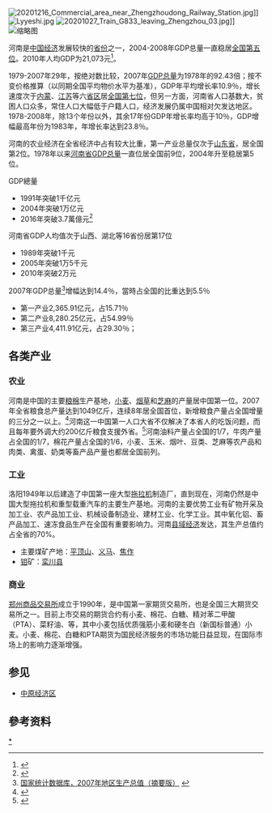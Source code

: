 {{copypaste|time=2017-01-10T01:43:20+00:00}}
[[File:20201216_Commercial_area_near_Zhengzhoudong_Railway_Station.jpg|thumb]]]]
[[File:Lyyeshi.jpg|thumb]]
[[File:20201027_Train_G833_leaving_Zhengzhou_03.jpg|thumb]]]]
[[File:Zzdxa.png|缩略图]]

河南是[[中华人民共和国经济|中国经济]]发展较快的[[中国一级行政区|省份]]之一，2004-2008年GDP总量一直稳居[[中华人民共和国省级行政区地区生产总值列表|全国第五位]]。2010年人均GDP为21,073元<ref>{{Cite web |url=http://www.ha.stats.gov.cn/hntj/tjfw/tjgb/qstjgb/webinfo/2011/02/1298614221015096.htm |title=河南省国民经济和社会发展统计公报2010 |access-date=2016-06-10 |archive-url=https://web.archive.org/web/20160304152444/http://www.ha.stats.gov.cn/hntj/tjfw/tjgb/qstjgb/webinfo/2011/02/1298614221015096.htm |archive-date=2016-03-04 |dead-url=yes }}</ref>。

1979-2007年29年，按绝对数比较，2007年[[河南省地区生产总值|GDP总量]]为1978年的92.43倍；按不变价格推算（以同期全国平均物价水平为基准），GDP年平均增长率10.9％，增长速度次于[[内蒙古自治区地区生产总值|内蒙]]、[[江苏省地区生产总值|江苏]]等六[[中国一级行政区|省区]]居[[中华人民共和国省级行政区地区生产总值列表|全国第七位]]，但另一方面，河南省人口基数大，贫困人口众多，常住人口大幅低于户籍人口，经济发展仍属中国相对欠发达地区。1978-2008年，除13个年份以外，其余17年份GDP年增长率均高于10％，GDP增幅最高年份为1983年，年增长率达到23.8％。

河南的农业经济在全省经济中占有较大比重，第一产业总量仅次于[[山东省地区生产总值|山东省]]，居全国第2位。1978年以来[[河南省地区生产总值|河南省GDP总量]]一直位居全国前9位，2004年升至稳居第5位。

GDP總量
*1991年突破1千亿元
*2004年突破1万亿元
*2016年突破3.7萬億元<ref>{{Cite web |url=http://www.chinatimes.com/realtimenews/20160210000828-260409 |title=chinatimes.com/ |accessdate=2016-09-11 |archive-date=2016-09-19 |archive-url=https://web.archive.org/web/20160919020909/http://www.chinatimes.com/realtimenews/20160210000828-260409 |dead-url=no }}</ref>

河南省GDP人均值次于山西、湖北等16省份居第17位
*1989年突破1千元
*2005年突破1万5千元
*2010年突破2万元

2007年GDP总量<ref>[http://219.235.129.54/cx/table/table.jsp 国家统计数据库，2007年地区生产总值（摘要版）] {{webarchive|url=https://archive.is/20080510120443/http://219.235.129.54/cx/table/table.jsp |date=2008-05-10 }}</ref>增幅达到14.4％，當時占全国的比重达到5.5％

*第一产业2,365.91亿元，占15.71％
*第二产业8,280.25亿元，占54.99％
*第三产业4,411.91亿元，占29.30％；

== 各类产业 ==

=== 农业 ===
河南是中国的主要[[粮食|粮]][[棉花|棉]]生产基地，[[小麦|小麦]]、[[烟草|烟草]]和[[芝麻|芝麻]]的产量居中国第一位。2007年全省粮食总产量达到1049亿斤，连续8年居全国首位，新增粮食产量占全国增量的三分之一以上。<ref>{{cite web|url=http://news.sina.com.cn/c/2008-02-26/150213478517s.shtml|title=河南省：2007年粮食总产量达1049亿斤|publisher=中国广播网|date=2008年2月26日|language=zh-hans|accessdate=2016-06-10|archive-date=2011-11-12|archive-url=https://web.archive.org/web/20111112051900/http://news.sina.com.cn/c/2008-02-26/150213478517s.shtml|dead-url=no}}</ref>河南这一中国第一人口大省不仅解决了本省人的吃饭问题，而且每年要外调大约200亿斤粮食支援外省。<ref>{{cite web|url=http://news.sciencenet.cn/sbhtmlnews/2011/7/245998.html|title=绿色产业之梦|publisher=科学时报|date=2011-07-01|language=zh-hans|accessdate=2016-06-10|archive-date=2013-04-12|archive-url=https://web.archive.org/web/20130412085128/http://news.sciencenet.cn/sbhtmlnews/2011/7/245998.html|dead-url=no}}</ref>河南油料产量占全国的1/7，牛肉产量占全国的1/7，棉花产量占全国的1/6，小麦、玉米、烟叶、豆类、芝麻等农产品和肉类、禽蛋、奶类等畜产品产量也都居全国前列。

=== 工业 ===
洛阳1949年以后建造了中国第一座大型[[拖拉机|拖拉机]]制造厂，直到现在，河南仍然是中国大型拖拉机和重型载重汽车的主要生产基地。河南的主要优势工业有矿物开采及加工业、农产品加工业、机械设备制造业、建材工业、化学工业。其中氧化铝、畜产品加工、速冻食品生产在全国有重要影响力。河南[[县域经济|县域经济]]发达，其生产总值约占全省的70%。

* 主要煤矿产地：[[平顶山市|平顶山]]、[[义马|义马]]、[[焦作|焦作]]
* [[钼|钼]]矿：[[栾川县|栾川县]]

=== 商业 ===
[[郑州商品交易所|郑州商品交易所]]成立于1990年，是中国第一家期货交易所，也是全国三大期货交易所之一。目前上市交易的期货合约有小麦、棉花、白糖、精对苯二甲酸（PTA）、菜籽油、等，其中小麦包括优质强筋小麦和硬冬白（新国标普通）小麦。小麦、棉花、白糖和PTA期货为国民经济服务的市场功能日益显现，在国际市场上的影响力逐渐增强。
==参见==
*[[中原经济区|中原经济区]]

== 參考资料 ==
{{reflist|2}}

{{Navboxes
|title=中国经济
|list1=
{{中国各省级行政区经济}}
{{中国国内生产总值}}
}}
{{Henan topics}}

[[Category:河南经济|*]]